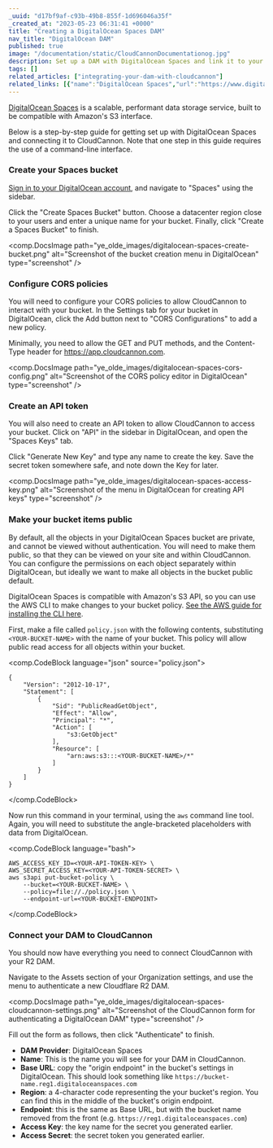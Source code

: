 ```yaml
---
_uuid: "d17bf9af-c93b-49b8-855f-1d696046a35f"
_created_at: "2023-05-23 06:31:41 +0000"
title: "Creating a DigitalOcean Spaces DAM"
nav_title: "DigitalOcean DAM"
published: true
image: "/documentation/static/CloudCannonDocumentationog.jpg"
description: Set up a DAM with DigitalOcean Spaces and link it to your CloudCannon Organization
tags: []
related_articles: ["integrating-your-dam-with-cloudcannon"]
related_links: [{"name":"DigitalOcean Spaces","url":"https://www.digitalocean.com/products/spaces"}, {"name":"AWS CLI","url":"https://docs.aws.amazon.com/cli/latest/userguide/getting-started-install.html"}]
---
```


[DigitalOcean Spaces](https://www.digitalocean.com/products/spaces) is a scalable, performant data storage service, built to be compatible with Amazon's S3 interface. 

Below is a step-by-step guide for getting set up with DigitalOcean Spaces and connecting it to CloudCannon. Note that one step in this guide requires the use of a command-line interface.

### Create your Spaces bucket

[Sign in to your DigitalOcean account](https://cloud.digitalocean.com/), and navigate to "Spaces" using the sidebar.

Click the "Create Spaces Bucket" button. Choose a datacenter region close to your users and enter a unique name for your bucket. Finally, click "Create a Spaces Bucket" to finish.

<comp.DocsImage path="ye_olde_images/digitalocean-spaces-create-bucket.png" alt="Screenshot of the bucket creation menu in DigitalOcean" type="screenshot" />


### Configure CORS policies

You will need to configure your CORS policies to allow CloudCannon to interact with your bucket. In the Settings tab for your bucket in DigitalOcean, click the Add button next to "CORS Configurations" to add a new policy.

Minimally, you need to allow the GET and PUT methods, and the Content-Type header for https://app.cloudcannon.com.

<comp.DocsImage path="ye_olde_images/digitalocean-spaces-cors-config.png" alt="Screenshot of the CORS policy editor in DigitalOcean" type="screenshot" />

### Create an API token

You will also need to create an API token to allow CloudCannon to access your bucket. Click on "API" in the sidebar in DigitalOcean, and open the "Spaces Keys" tab.

Click "Generate New Key" and type any name to create the key. Save the secret token somewhere safe, and note down the Key for later.

<comp.DocsImage path="ye_olde_images/digitalocean-spaces-access-key.png" alt="Screenshot of the menu in DigitalOcean for creating API keys" type="screenshot" />

### Make your bucket items public

By default, all the objects in your DigitalOcean Spaces bucket are private, and cannot be viewed without authentication. You will need to make them public, so that they can be viewed on your site and within CloudCannon. You can configure the permissions on each object separately within DigitalOcean, but ideally we want to make all objects in the bucket public default.

DigitalOcean Spaces is compatible with Amazon's S3 API, so you can use the AWS CLI to make changes to your bucket policy. [See the AWS guide for installing the CLI here](https://docs.aws.amazon.com/cli/latest/userguide/getting-started-install.html).

First, make a file called `policy.json` with the following contents, substituting `<YOUR-BUCKET-NAME>` with the name of your bucket. This policy will allow public read access for all objects within your bucket.

<comp.CodeBlock language="json" source="policy.json">
```
{
    "Version": "2012-10-17",
    "Statement": [
        {
            "Sid": "PublicReadGetObject",
            "Effect": "Allow",
            "Principal": "*",
            "Action": [
                "s3:GetObject"
            ],
            "Resource": [
                "arn:aws:s3:::<YOUR-BUCKET-NAME>/*"
            ]
        }
    ]
}
```
</comp.CodeBlock>

Now run this command in your terminal, using the `aws` command line tool. Again, you will need to substitute the angle-bracketed placeholders with data from DigitalOcean.

<comp.CodeBlock language="bash">
```
AWS_ACCESS_KEY_ID=<YOUR-API-TOKEN-KEY> \
AWS_SECRET_ACCESS_KEY=<YOUR-API-TOKEN-SECRET> \
aws s3api put-bucket-policy \
    --bucket=<YOUR-BUCKET-NAME> \
    --policy=file://./policy.json \
    --endpoint-url=<YOUR-BUCKET-ENDPOINT>
```
</comp.CodeBlock>

### Connect your DAM to CloudCannon

You should now have everything you need to connect CloudCannon with your R2 DAM.

Navigate to the Assets section of your Organization settings, and use the menu to authenticate a new Cloudflare R2 DAM.

<comp.DocsImage path="ye_olde_images/digitalocean-spaces-cloudcannon-settings.png" alt="Screenshot of the CloudCannon form for authenticating a DigitalOcean DAM" type="screenshot" />

Fill out the form as follows, then click "Authenticate" to finish.

* **DAM Provider**: DigitalOcean Spaces
* **Name**: This is the name you will see for your DAM in CloudCannon.
* **Base URL**: copy the "origin endpoint" in the bucket's settings in DigitalOcean. This should look something like `https://bucket-name.reg1.digitaloceanspaces.com`
* **Region**: a 4-character code representing the your bucket's region. You can find this in the middle of the bucket's origin endpoint.
* **Endpoint**: this is the same as Base URL, but with the bucket name removed from the front (e.g. `https://reg1.digitaloceanspaces.com`)
* **Access Key**: the key name for the secret you generated earlier.
* **Access Secret**: the secret token you generated earlier.